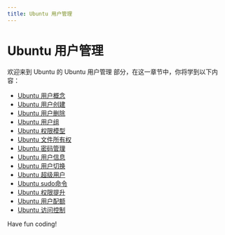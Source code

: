 ```yaml
---
title: Ubuntu 用户管理
---
```


# Ubuntu 用户管理

欢迎来到 Ubuntu 的 Ubuntu 用户管理 部分，在这一章节中，你将学到以下内容：

- [Ubuntu 用户概念](./0-ubuntu-user-concept.mdx)
- [Ubuntu 用户创建](./1-ubuntu-user-creation.mdx)
- [Ubuntu 用户删除](./2-ubuntu-user-deletion.mdx)
- [Ubuntu 用户组](./3-ubuntu-user-group.mdx)
- [Ubuntu 权限模型](./4-ubuntu-permission-model.mdx)
- [Ubuntu 文件所有权](./5-ubuntu-file-ownership.mdx)
- [Ubuntu 密码管理](./6-ubuntu-password-management.mdx)
- [Ubuntu 用户信息](./7-ubuntu-user-information.mdx)
- [Ubuntu 用户切换](./8-ubuntu-user-switching.mdx)
- [Ubuntu 超级用户](./9-ubuntu-super-user.mdx)
- [Ubuntu sudo命令](./10-ubuntu---sudo-command.mdx)
- [Ubuntu 权限提升](./11-ubuntu-privilege-escalation.mdx)
- [Ubuntu 用户配额](./12-ubuntu-user-quota.mdx)
- [Ubuntu 访问控制](./13-ubuntu-access-control.mdx)

Have fun coding!